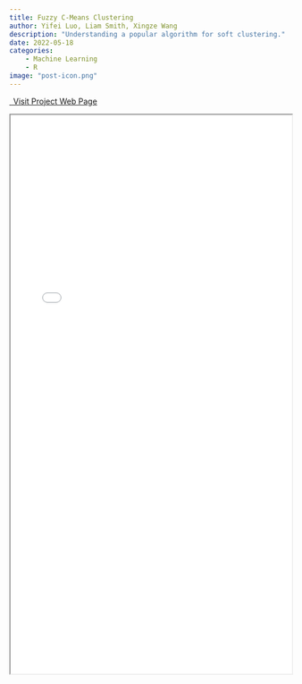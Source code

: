 ```yaml
---
title: Fuzzy C-Means Clustering
author: Yifei Luo, Liam Smith, Xingze Wang
description: "Understanding a popular algorithm for soft clustering."
date: 2022-05-18
categories: 
    - Machine Learning
    - R
image: "post-icon.png"
---
```


<p class="text-center">
  <a class="btn btn-primary btn-lg" href="Project.html" target="_blank">
    <i class="fa-solid fa-file-arrow-down"></i>&ensp;Visit Project Web Page
  </a>
</p>

:::{.column-screen-inset}

```{=html}
<iframe width="100%" height=1000 src="Project.html" title="Webpage example"></iframe>
```
:::
